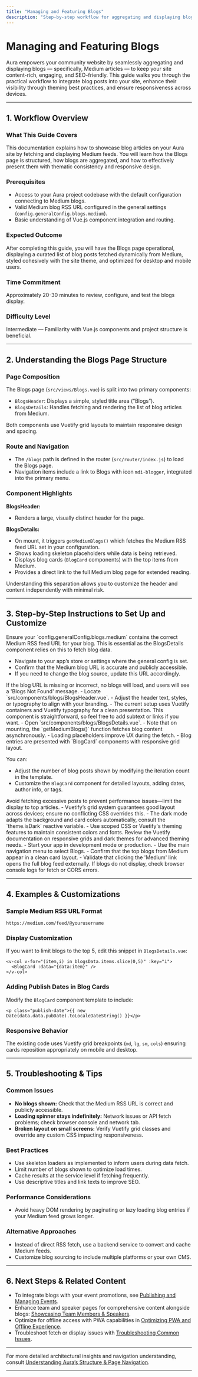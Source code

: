 ```yaml
---
title: "Managing and Featuring Blogs"
description: "Step-by-step workflow for aggregating and displaying blog posts (e.g., Medium articles), keeping your website content-rich and SEO-friendly. Includes tips for theming, responsiveness, and maximizing visibility."
---
```


# Managing and Featuring Blogs

Aura empowers your community website by seamlessly aggregating and displaying blogs — specifically, Medium articles — to keep your site content-rich, engaging, and SEO-friendly. This guide walks you through the practical workflow to integrate blog posts into your site, enhance their visibility through theming best practices, and ensure responsiveness across devices.

---

## 1. Workflow Overview

### What This Guide Covers
This documentation explains how to showcase blog articles on your Aura site by fetching and displaying Medium feeds. You will learn how the Blogs page is structured, how blogs are aggregated, and how to effectively present them with thematic consistency and responsive design.

### Prerequisites
- Access to your Aura project codebase with the default configuration connecting to Medium blogs.
- Valid Medium blog RSS URL configured in the general settings (`config.generalConfig.blogs.medium`).
- Basic understanding of Vue.js component integration and routing.

### Expected Outcome
After completing this guide, you will have the Blogs page operational, displaying a curated list of blog posts fetched dynamically from Medium, styled cohesively with the site theme, and optimized for desktop and mobile users.

### Time Commitment
Approximately 20-30 minutes to review, configure, and test the blogs display.

### Difficulty Level
Intermediate — Familiarity with Vue.js components and project structure is beneficial.

---

## 2. Understanding the Blogs Page Structure

### Page Composition
The Blogs page (`src/views/Blogs.vue`) is split into two primary components:

- `BlogsHeader`: Displays a simple, styled title area (“Blogs”).
- `BlogsDetails`: Handles fetching and rendering the list of blog articles from Medium.

Both components use Vuetify grid layouts to maintain responsive design and spacing.

### Route and Navigation
- The `/blogs` path is defined in the router (`src/router/index.js`) to load the Blogs page.
- Navigation items include a link to Blogs with icon `mdi-blogger`, integrated into the primary menu.

### Component Highlights
**BlogsHeader:**
- Renders a large, visually distinct header for the page.

**BlogsDetails:**
- On mount, it triggers `getMediumBlogs()` which fetches the Medium RSS feed URL set in your configuration.
- Shows loading skeleton placeholders while data is being retrieved.
- Displays blog cards (`BlogCard` components) with the top items from Medium.
- Provides a direct link to the full Medium blog page for extended reading.

<Tip>
Understanding this separation allows you to customize the header and content independently with minimal risk.
</Tip>

---

## 3. Step-by-Step Instructions to Set Up and Customize

<Steps>
<Step title="Verify Medium Blog URL in Configuration">
Ensure your `config.generalConfig.blogs.medium` contains the correct Medium RSS feed URL for your blog. This is essential as the BlogsDetails component relies on this to fetch blog data.

- Navigate to your app’s store or settings where the general config is set.
- Confirm that the Medium blog URL is accurate and publicly accessible.
- If you need to change the blog source, update this URL accordingly.

<Check>
If the blog URL is missing or incorrect, no blogs will load, and users will see a 'Blogs Not Found' message.
</Check>
</Step>

<Step title="Understanding and Modifying BlogsHeader">
- Locate `src/components/blogs/BlogsHeader.vue`.
- Adjust the header text, styles, or typography to align with your branding.
- The current setup uses Vuetify containers and Vuetify typography for a clean presentation.

<Info>
This component is straightforward, so feel free to add subtext or links if you want.
</Info>
</Step>

<Step title="Customizing Blog Retrieval and Display in BlogsDetails">
- Open `src/components/blogs/BlogsDetails.vue`.
- Note that on mounting, the `getMediumBlogs()` function fetches blog content asynchronously.
- Loading placeholders improve UX during the fetch.
- Blog entries are presented with `BlogCard` components with responsive grid layout.

You can:
- Adjust the number of blog posts shown by modifying the iteration count in the template.
- Customize the `BlogCard` component for detailed layouts, adding dates, author info, or tags.

<Warning>
Avoid fetching excessive posts to prevent performance issues—limit the display to top articles.
</Warning>
</Step>

<Step title="Theming and Responsiveness Best Practices">
- Vuetify’s grid system guarantees good layout across devices; ensure no conflicting CSS overrides this.
- The dark mode adapts the background and card colors automatically, consult the `theme.isDark` reactive variable.
- Use scoped CSS or Vuetify's theming features to maintain consistent colors and fonts.

<Tip>
Review the Vuetify documentation on responsive grids and dark themes for advanced theming needs.
</Tip>
</Step>

<Step title="Navigate to Blogs in Your App">
- Start your app in development mode or production.
- Use the main navigation menu to select Blogs.
- Confirm that the top blogs from Medium appear in a clean card layout.
- Validate that clicking the 'Medium' link opens the full blog feed externally.

<Check>
If blogs do not display, check browser console logs for fetch or CORS errors.
</Check>
</Step>
</Steps>

---

## 4. Examples & Customizations

### Sample Medium RSS URL Format
```
https://medium.com/feed/@yourusername
```

### Display Customization
If you want to limit blogs to the top 5, edit this snippet in `BlogsDetails.vue`:
```vue
<v-col v-for="(item,i) in blogsData.items.slice(0,5)" :key="i">
  <BlogCard :data="{data:item}" />
</v-col>
```

### Adding Publish Dates in Blog Cards
Modify the `BlogCard` component template to include:
```vue
<p class="publish-date">{{ new Date(data.data.pubDate).toLocaleDateString() }}</p>
```

### Responsive Behavior
The existing code uses Vuetify grid breakpoints (`md`, `lg`, `sm`, `cols`) ensuring cards reposition appropriately on mobile and desktop.

---

## 5. Troubleshooting & Tips

### Common Issues
- **No blogs shown:** Check that the Medium RSS URL is correct and publicly accessible.
- **Loading spinner stays indefinitely:** Network issues or API fetch problems; check browser console and network tab.
- **Broken layout on small screens:** Verify Vuetify grid classes and override any custom CSS impacting responsiveness.

### Best Practices
- Use skeleton loaders as implemented to inform users during data fetch.
- Limit number of blogs shown to optimize load times.
- Cache results at the service level if fetching frequently.
- Use descriptive titles and link texts to improve SEO.

### Performance Considerations
- Avoid heavy DOM rendering by paginating or lazy loading blog entries if your Medium feed grows longer.

### Alternative Approaches
- Instead of direct RSS fetch, use a backend service to convert and cache Medium feeds.
- Customize blog sourcing to include multiple platforms or your own CMS.

---

## 6. Next Steps & Related Content

- To integrate blogs with your event promotions, see [Publishing and Managing Events](/guides/managing-content-events-team/publishing-and-managing-events).
- Enhance team and speaker pages for comprehensive content alongside blogs: [Showcasing Team Members & Speakers](/guides/managing-content-events-team/showcasing-team-and-speakers).
- Optimize for offline access with PWA capabilities in [Optimizing PWA and Offline Experience](/guides/advanced-customization-and-optimization/optimizing-pwa-and-offline-support).
- Troubleshoot fetch or display issues with [Troubleshooting Common Issues](/getting-started/troubleshooting-validation/common-issues).

---

For more detailed architectural insights and navigation understanding, consult [Understanding Aura’s Structure & Page Navigation](/guides/getting-started-workflows/understanding-aura-structure-and-navigation).

---